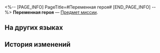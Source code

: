 <%-- [PAGE_INFO]
PageTitle=#Переменная героя#
[END_PAGE_INFO] --%>
{{Предмет Инфобокс
|id          = 150088
|Изображение = Предмет Переменная героя.png
|Тип         = Предмет миссии
|Инвентарь   = Миссии
|Редкость    = 4
|Эффект      = 
|Описание    = Крошечная переменная в мире, появившаяся после наступления эры воскресающей земли.<br />Стоит посмотреть на неё, как потоком начинают бурлить воспоминания, словно в ней заключены годы Амфореуса.<br />Возможно, придёт время, когда она вам поможет.
}}
{{Описание|''«Нужно создать легенду, чтобы стать героем, или нужно стать героем, чтобы создать легенду?»''}}
'''Переменная героя''' — [[Предмет миссии]].

==На других языках==
{{На других языках
|en   = Heroic Variable
|zhs  = 英雄变量
|zht  = 英雄變量
|ja   = 英雄の変数
|ko   = 영웅 변수
|es   = Variable heroica
|fr   = Variable héroïque
|ru   = Переменная героя
|th   = ตัวแปรวีรชน
|vi   = Biến Số Anh Hùng
|de   = Heldenvariable
|id   = Variabel Pahlawan
|pt   = Variável Heroica
}}

==История изменений==
{{История изменений|3.5}}